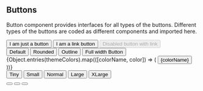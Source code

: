 

<Meta title="Button" />

## Buttons

Button component provides interfaces for all types of the buttons. Different types of the buttons are coded as different components and imported here.

<Canvas>
  <Story name="Default">
    <div>
      <Box>
        <Button
          onClick={function () {
            alert("You clicked!");
          }}
        >
          I am just a button
        </Button>
      </Box>
      <Box>
        <Button href="http://varya.me">
          I am a link button
        </Button>
        <Button textColor="#fff" disabled href="http://varya.me">
          Disabled button with link
        </Button>
      </Box>
    </div>
  </Story>
</Canvas>

<Canvas>
  <Story name="Style variants">
    <div>
      <Box>
        <Button>
          Default
        </Button>
        <Button isRounded>
         Rounded
        </Button>
        <Button isOutline>
         Outline
        </Button>
      </Box>
      <Box style={{width: "400px"}}>
        <Button isStretched>
          Full width Button
        </Button>
      </Box>
    </div>
  </Story>
</Canvas>

<Canvas>
  <Story name="Colors">
    <div>
      <Box>
        {Object.entries(themeColors).map(([colorName, color]) => (
        <Button color={color} textColor={colorName !== "white" ? "#fff" : "#000"} style={{margin: "15px"}}>
          {colorName}
        </Button>
        ))}
      </Box>
    </div>
  </Story>
</Canvas>

<Canvas>
  <Story name="Sizes">
    <Box>
      <Button color={themeColors.primaryOrange100} textColor="#fff" size="0.60rem">
        Tiny
      </Button>
      <Button color={themeColors.primaryPurple100} textColor="#fff" size="0.785rem">
        Small
      </Button>
      <Button color={themeColors.secondaryPink100} textColor="#fff" size="1rem">
        Normal
      </Button>
      <Button color={themeColors.secondaryGreen100} textColor="#fff" size="1.5rem">
        Large
      </Button>
      <Button color={themeColors.secondaryBlack100} textColor="#fff" size="2.0rem">
        XLarge
      </Button>
    </Box>
  </Story>
</Canvas>

<Canvas>
  <Story name="Icon button">
    <div>
      <Box>
        <Button isIcon>
          <Icon name="heart" />
        </Button>
        <Button isIcon>
          <Icon name="arrowBack" />
        </Button>
        <Button isIcon>
          <Icon name="settings" />
        </Button>
      </Box>
    </div>
  </Story>
</Canvas>
